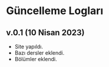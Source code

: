 # Güncelleme Logları

## v.0.1 (10 Nisan 2023)
* Site yapıldı.
* Bazı dersler eklendi.
* Bölümler eklendi.
